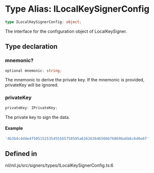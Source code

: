 # Type Alias: ILocalKeySignerConfig

```ts
type ILocalKeySignerConfig: object;
```

The interface for the configuration object of LocalKeySigner.

## Type declaration

### mnemonic?

```ts
optional mnemonic: string;
```

The mnemonic to derive the private key.
If the mnemonic is provided, privateKey will be ignored.

### privateKey

```ts
privateKey: IPrivateKey;
```

The private key to sign the data.

#### Example

```ts
'4b3b4c4d4e4f505152535455565758595a6162636465666768696a6b6c6d6e6f'
```

## Defined in

nil/nil.js/src/signers/types/ILocalKeySignerConfig.ts:6
